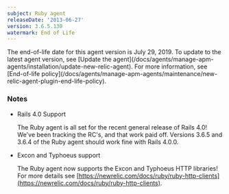 ```yaml
---
subject: Ruby agent
releaseDate: '2013-06-27'
version: 3.6.5.130
watermark: End of Life
---
```


<Callout variant="important">
  The end-of-life date for this agent version is July 29, 2019. To update to the latest agent version, see [Update the agent](/docs/agents/manage-apm-agents/installation/update-new-relic-agent). For more information, see [End-of-life policy](/docs/agents/manage-apm-agents/maintenance/new-relic-agent-plugin-end-life-policy).
</Callout>

### Notes

* Rails 4.0 Support

  The Ruby agent is all set for the recent general release of Rails 4.0! We've been tracking the RC's, and that work paid off. Versions 3.6.5 and 3.6.4 of the Ruby agent should work fine with Rails 4.0.0.
* Excon and Typhoeus support

  The Ruby agent now supports the Excon and Typhoeus HTTP libraries! For more details see [https://newrelic.com/docs/ruby/ruby-http-clients](https://newrelic.com/docs/ruby/ruby-http-clients).

